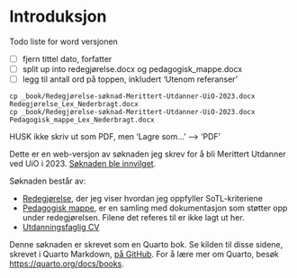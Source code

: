 # Introduksjon {.unnumbered}

::: {.content-visible when-format="docx"}

Todo liste for word versjonen

- [ ] fjern tittel dato, forfatter
- [ ] split up into redegjørelse.docx og pedagogisk_mappe.docx
- [ ] legg til antall ord på toppen, inkludert 'Utenom referanser'

```
cp _book/Redegjørelse-søknad-Merittert-Utdanner-UiO-2023.docx Redegjørelse_Lex_Nederbragt.docx
cp _book/Redegjørelse-søknad-Merittert-Utdanner-UiO-2023.docx Pedagogisk_mappe_Lex_Nederbragt.docx
```


HUSK ikke skriv ut som PDF, men 'Lagre som...' --> 'PDF'
:::

::: {.content-visible when-format="html"}

Dette er en web-versjon av søknaden jeg skrev for å bli Merittert Utdanner ved UiO i 2023.
[Søknaden ble innvilget](https://www.uio.no/om/aktuelt/aktuelle-saker/2023/ni-nye-meritterte-utdannere-ved-uio.html).

Søknaden består av:

* [Redegjørelse](redegjoerelse.qmd), der jeg viser hvordan jeg oppfyller SoTL-kriteriene
* [Pedagogisk mappe](ped_mappe.qmd), er en samling med dokumentasjon som støtter opp under redegjørelsen.
  Filene det referes til er ikke lagt ut her.
* [Utdanningsfaglig CV](cv_online.qmd)


Denne søknaden er skrevet som en Quarto bok.
Se kilden til disse sidene, skrevet i Quarto Markdown, [på GitHub](https://github.com/lexnederbragt/soeknad_merittering).
For å lære mer om Quarto, besøk <https://quarto.org/docs/books>.
:::

